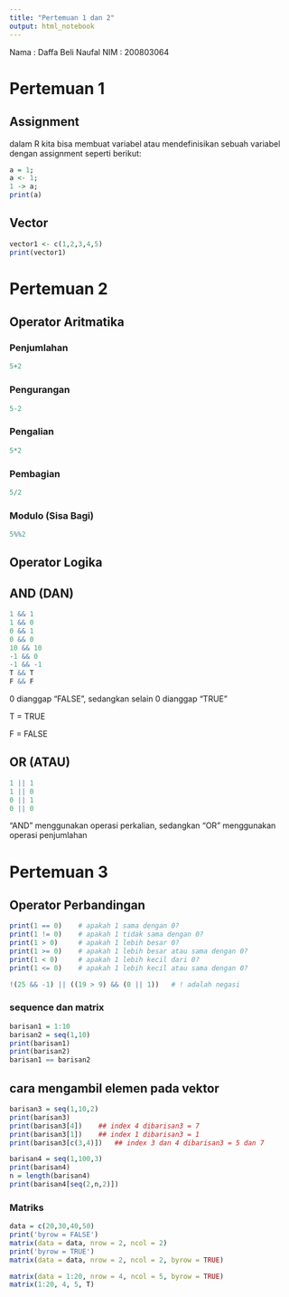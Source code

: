 ---
title: "Pertemuan 1 dan 2"
output: html_notebook
---

Nama : Daffa Beli Naufal NIM : 200803064

# Pertemuan 1

## Assignment

dalam R kita bisa membuat variabel atau mendefinisikan sebuah variabel dengan assignment seperti berikut:

```{r}
a = 1;
a <- 1;
1 -> a;
print(a)
```

## Vector

```{r}
vector1 <- c(1,2,3,4,5)
print(vector1)
```

# Pertemuan 2

## Operator Aritmatika

### Penjumlahan

```{r}
5+2
```

### Pengurangan

```{r}
5-2
```

### Pengalian

```{r}
5*2
```

### Pembagian

```{r}
5/2
```

### Modulo (Sisa Bagi)

```{r}
5%%2
```

## Operator Logika

## AND (DAN)

```{r}
1 && 1
1 && 0
0 && 1
0 && 0
10 && 10
-1 && 0
-1 && -1
T && T
F && F
```

0 dianggap "FALSE", sedangkan selain 0 dianggap "TRUE"

T = TRUE

F = FALSE

## OR (ATAU)

```{r}
1 || 1
1 || 0
0 || 1
0 || 0
```

"AND" menggunakan operasi perkalian, sedangkan "OR" menggunakan operasi penjumlahan

# Pertemuan 3

## Operator Perbandingan

```{r}
print(1 == 0)    # apakah 1 sama dengan 0?
print(1 != 0)    # apakah 1 tidak sama dengan 0?
print(1 > 0)     # apakah 1 lebih besar 0?
print(1 >= 0)    # apakah 1 lebih besar atau sama dengan 0?
print(1 < 0)     # apakah 1 lebih kecil dari 0?
print(1 <= 0)    # apakah 1 lebih kecil atau sama dengan 0?
```

```{r}
!(25 && -1) || ((19 > 9) && (0 || 1))   # ! adalah negasi
```

### sequence dan matrix

```{r}
barisan1 = 1:10
barisan2 = seq(1,10)
print(barisan1)
print(barisan2)
barisan1 == barisan2
```

## cara mengambil elemen pada vektor

```{r}
barisan3 = seq(1,10,2)
print(barisan3)
print(barisan3[4])    ## index 4 dibarisan3 = 7
print(barisan3[1])    ## index 1 dibarisan3 = 1
print(barisan3[c(3,4)])   ## index 3 dan 4 dibarisan3 = 5 dan 7
```

```{r}
barisan4 = seq(1,100,3)
print(barisan4)
n = length(barisan4)
print(barisan4[seq(2,n,2)])
```

### Matriks

```{r}
data = c(20,30,40,50)
print('byrow = FALSE')
matrix(data = data, nrow = 2, ncol = 2)
print('byrow = TRUE')
matrix(data = data, nrow = 2, ncol = 2, byrow = TRUE)
```

```{r}
matrix(data = 1:20, nrow = 4, ncol = 5, byrow = TRUE)
matrix(1:20, 4, 5, T)
```
